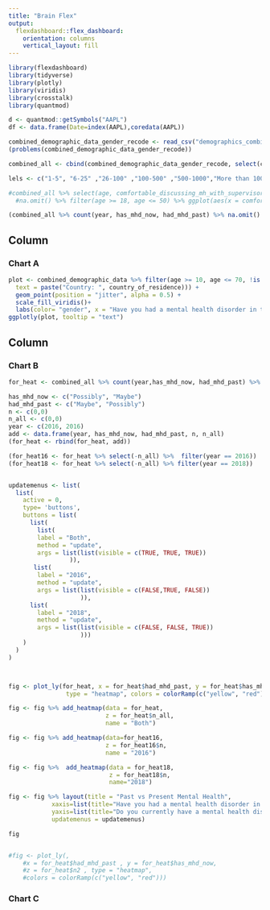 ```yaml
---
title: "Brain Flex"
output: 
  flexdashboard::flex_dashboard:
    orientation: columns
    vertical_layout: fill
---
```


```r
library(flexdashboard)
library(tidyverse)
library(plotly)
library(viridis)
library(crosstalk)
library(quantmod)

d <- quantmod::getSymbols("AAPL")
df <- data.frame(Date=index(AAPL),coredata(AAPL))

combined_demographic_data_gender_recode <- read_csv("demographics_combined_gender_recode.csv", col_types = cols())
(problems(combined_demographic_data_gender_recode))

combined_all <- cbind(combined_demographic_data_gender_recode, select(combined_survey_data, -year))

```


```r

lels <- c("1-5", "6-25" ,"26-100" ,"100-500" ,"500-1000","More than 1000")

#combined_all %>% select(age, comfortable_discussing_mh_with_supervisors, company_size) %>%
  #na.omit() %>% filter(age >= 18, age <= 50) %>% ggplot(aes(x = comfortable_discussing_mh_with_supervisors , y = age, color = factor(company_size, levels = lels) )) +   geom_point(alpha = 0.6, position = "jitter")

(combined_all %>% count(year, has_mhd_now, had_mhd_past) %>% na.omit() %>% filter(!has_mhd_now == "Don't Know", !had_mhd_past == "Don't Know")) %>% group_by(has_mhd_now, had_mhd_past) %>% mutate(n2 = sum(n))


```

Column {data-width=650}
-----------------------------------------------------------------------

### Chart A

```r

plot <- combined_demographic_data %>% filter(age >= 10, age <= 70, !is.na(had_mhd_past)) %>% ggplot( aes(x = had_mhd_past , y = age, color = gender_recode,
  text = paste("Country: ", country_of_residence))) +
  geom_point(position = "jitter", alpha = 0.5) +
  scale_fill_viridis()+ 
  labs(color= "gender", x = "Have you had a mental health disorder in the past?")
ggplotly(plot, tooltip = "text")

```

Column {data-width=350}
-----------------------------------------------------------------------

### Chart B

```r

for_heat <- combined_all %>% count(year,has_mhd_now, had_mhd_past) %>% na.omit() %>% filter(!has_mhd_now == "Don't Know", !had_mhd_past == "Don't Know") %>% arrange(desc(has_mhd_now), desc(had_mhd_past)) %>% group_by(has_mhd_now, had_mhd_past) %>% mutate(n_all = sum(n)) %>% ungroup()

has_mhd_now <- c("Possibly", "Maybe")
had_mhd_past <- c("Maybe", "Possibly")
n <- c(0,0)
n_all <- c(0,0)
year <- c(2016, 2016)
add <- data.frame(year, has_mhd_now, had_mhd_past, n, n_all)
(for_heat <- rbind(for_heat, add))

(for_heat16 <- for_heat %>% select(-n_all) %>%  filter(year == 2016))
(for_heat18 <- for_heat %>% select(-n_all) %>% filter(year == 2018))


updatemenus <- list(
  list(
    active = 0,
    type= 'buttons',
    buttons = list(
      list(
        list(
        label = "Both",
        method = "update",
        args = list(list(visible = c(TRUE, TRUE, TRUE))
                 )),
       list(
        label = "2016",
        method = "update",
        args = list(list(visible = c(FALSE,TRUE, FALSE))
                    )),
      list(
        label = "2018",
        method = "update",
        args = list(list(visible = c(FALSE, FALSE, TRUE))
                    )))
    )
  )
)



fig <- plot_ly(for_heat, x = for_heat$had_mhd_past, y = for_heat$has_mhd_now,
                type = "heatmap", colors = colorRamp(c("yellow", "red")))

fig <- fig %>% add_heatmap(data = for_heat,
                           z = for_heat$n_all,
                           name = "Both")

fig <- fig %>% add_heatmap(data=for_heat16,
                           z = for_heat16$n,
                           name = "2016")

fig <- fig %>%  add_heatmap(data = for_heat18,
                            z = for_heat18$n,
                            name="2018")

fig <- fig %>% layout(title = "Past vs Present Mental Health", 
            xaxis=list(title="Have you had a mental health disorder in the past?"),
            yaxis=list(title="Do you currently have a mental health disorder?"),
            updatemenus = updatemenus)

fig 


#fig <- plot_ly(,
    #x = for_heat$had_mhd_past , y = for_heat$has_mhd_now,
    #z = for_heat$n2 , type = "heatmap",
    #colors = colorRamp(c("yellow", "red")))

```

### Chart C

```r

```

